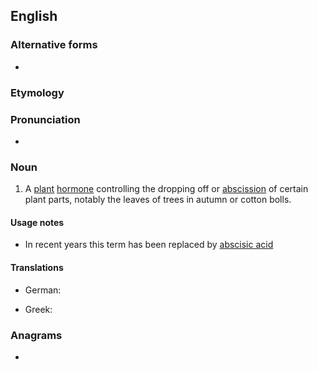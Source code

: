 ==English==

===Alternative forms===
* {{l|en|abscisin}}

===Etymology===
{{suffix|en|abscission|in}}

===Pronunciation===
* {{a|US}} {{IPA|en|/ˈæb.sə.sən/|/æbˈsɪs.ən/}}

===Noun===
{{wikipedia}}
{{en-noun|-|s}}

# {{lb|en|biochemistry|dated}} A [[plant]] [[hormone]] controlling the dropping off or [[abscission]] of certain plant parts, notably the leaves of trees in autumn or cotton bolls.

====Usage notes====
* In recent years this term has been replaced by [[abscisic acid]]

====Translations====
{{trans-top|plant hormone}}
* German: {{t|de|Abscisinsäure|f}}
{{trans-mid}}
* Greek: {{t|el|αποσκισίνη|f|sc=Grek}}
{{trans-bottom}}

===Anagrams===
* {{anagrams|en|a=abciinsss|abscisins}}